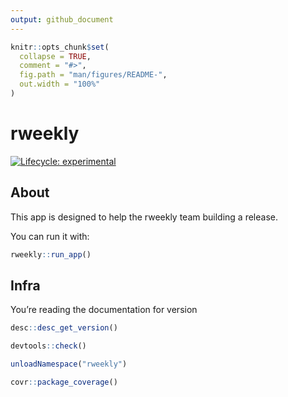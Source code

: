 ```yaml
---
output: github_document
---
```


<!-- README.md is generated from README.Rmd. Please edit that file -->

```r
knitr::opts_chunk$set(
  collapse = TRUE,
  comment = "#>",
  fig.path = "man/figures/README-",
  out.width = "100%"
)
```

# rweekly

<!-- badges: start -->
[![Lifecycle: experimental](https://img.shields.io/badge/lifecycle-experimental-orange.svg)](https://lifecycle.r-lib.org/articles/stages.html#experimental)
<!-- badges: end -->

## About

This app is designed to help the rweekly team building a release.

You can run it with:

```r
rweekly::run_app()
```

## Infra

You're reading the documentation for version

```r
desc::desc_get_version()
```

```r
devtools::check()
```

```r
unloadNamespace("rweekly")
```

```r
covr::package_coverage()
```
